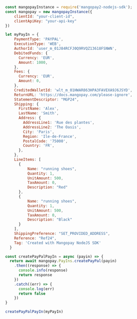 ```javascript NodeJS 
const mangopayInstance = require('mangopay2-nodejs-sdk');
const mangopay = new mangopayInstance({
    clientId: "your-client-id",
    clientApiKey: "your-api-key"
})

let myPayIn = {
    PaymentType: 'PAYPAL',
    ExecutionType: 'WEB',
    AuthorId: 'user_m_01J84RCFJ0Q9RVQZ13618FSNWN',
    DebitedFunds: {
      Currency: 'EUR',
      Amount: 1000,
    },
    Fees: {
      Currency: 'EUR',
      Amount: 0,
    },
    CreditedWalletId: 'wlt_m_01HWAR863HPA3FAVEXA9J6JSYD',
    ReturnURL: 'https://docs.mangopay.com/please-ignore',
    StatementDescriptor: "MGP24",
    Shipping: {
      FirstName: 'Alex',
      LastName: 'Smith',
      Address: {
        AddressLine1: 'Rue des plantes',
        AddressLine2: 'The Oasis',
        City: 'Paris',
        Region: 'Ile-de-France',
        PostalCode: '75000',
        Country: 'FR',
      },
    },
    LineItems: [
      {
          Name: "running shoes",
          Quantity: 1,
          UnitAmount: 500,
          TaxAmount: 0,
          Description: "Red"
      },
      {
          Name: "running shoes",
          Quantity: 1,
          UnitAmount: 500,
          TaxAmount: 0,
          Description: "Black"
      }
    ],
    ShippingPreference: "SET_PROVIDED_ADDRESS",
    Reference: "Ref24",
    Tag: 'Created with Mangopay NodeJS SDK'
  }

const createPayPalPayIn = async (payin) => {
  return await mangopay.PayIns.createPayPal(payin)    
    .then((response) => {
      console.info(response)
      return response
    })
    .catch((err) => {
      console.log(err)
      return false
    })
}

createPayPalPayIn(myPayIn)
```